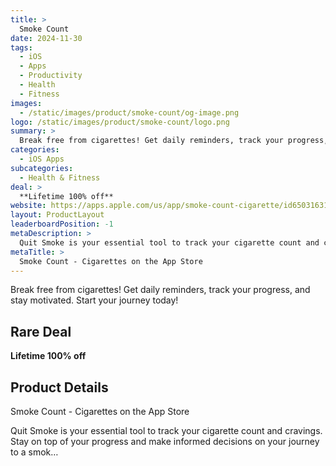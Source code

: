 ```yaml
---
title: >
  Smoke Count
date: 2024-11-30
tags:
  - iOS
  - Apps
  - Productivity
  - Health
  - Fitness
images:
  - /static/images/product/smoke-count/og-image.png
logo: /static/images/product/smoke-count/logo.png
summary: >
  Break free from cigarettes! Get daily reminders, track your progress, and stay motivated. Start your journey today!
categories:
  - iOS Apps
subcategories:
  - Health & Fitness
deal: >
  **Lifetime 100% off**
website: https://apps.apple.com/us/app/smoke-count-cigarette/id6503163176
layout: ProductLayout
leaderboardPosition: -1
metaDescription: >
  Quit Smoke is your essential tool to track your cigarette count and cravings. Stay on top of your progress and make informed decisions on your journey to a smok…
metaTitle: >
  ‎Smoke Count - Cigarettes on the App Store
---
```

Break free from cigarettes! Get daily reminders, track your progress, and stay motivated. Start your journey today!

## Rare Deal

**Lifetime 100% off**

## Product Details

‎Smoke Count - Cigarettes on the App Store

Quit Smoke is your essential tool to track your cigarette count and cravings. Stay on top of your progress and make informed decisions on your journey to a smok…
